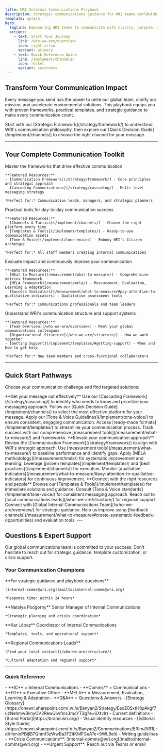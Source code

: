 ```yaml
---
title: WRI Internal Communications Playbook
description: Strategic communications guidance for WRI teams worldwide
template: splash
hero:
  tagline: Empowering WRI teams to communicate with clarity, purpose, and impact across our global mission
  actions:
    - text: Start Your Journey
      link: /who-we-are/overview/
      icon: right-arrow
      variant: primary
    - text: Quick Reference Guide
      link: /implement/channels/
      icon: rocket
      variant: secondary
---
```



## Transform Your Communication Impact

Every message you send has the power to unite our global team, clarify our mission, and accelerate environmental solutions. This playbook equips you with proven frameworks, practical templates, and strategic guidance to make every communication count.

<Aside type="tip" title="New to Internal Communications?">
Start with our [Strategic Framework](/strategy/framework/) to understand WRI's communication philosophy, then explore our [Quick Decision Guide](/implement/channels/) to choose the right channel for your message.
</Aside>

---

## Your Complete Communication Toolkit

<CardGrid stagger>
  <Card title="Strategic Foundation" icon="star">
    Master the frameworks that drive effective communication
    
    **Featured Resources:**
    - [Communication Framework](/strategy/framework/) - Core principles and strategic approach
    - [Cascading Communications](/strategy/cascading/) - Multi-level messaging strategy
    
    *Perfect for:* Communication leads, managers, and strategic planners
  </Card>

  <Card title="Implementation Guides" icon="document">
    Practical tools for day-to-day communication success
    
    **Featured Resources:**
    - [Channels & Tactics](/implement/channels/) - Choose the right platform every time
    - [Templates & Tools](/implement/templates/) - Ready-to-use communication assets
    - [Tone & Voice](/implement/tone-voice/) - Embody WRI's Citizen archetype
    
    *Perfect for:* All staff members creating internal communications
  </Card>

  <Card title="Measurement & Growth" icon="trophy">
    Evaluate impact and continuously improve your communication
    
    **Featured Resources:**
    - [What to Measure](/measurement/what-to-measure/) - Comprehensive metrics framework
    - [MELA Framework](/measurement/mela/) - Measurement, Evaluation, Learning & Adaptation
    - [Success Indicators](/measurement/what-to-measure/#pay-attention-to-qualitative-indicators) - Qualitative assessment tools
    
    *Perfect for:* Communications professionals and team leaders
  </Card>

  <Card title="Know Your Team" icon="group">
    Understand WRI's communication structure and support systems
    
    **Featured Resources:**
    - [Team Overview](/who-we-are/overview/) - Meet your global communications colleagues
    - [Organizational Structure](/who-we-are/structure/) - How we work together
    - [Getting Support](/implement/templates/#getting-support) - When and how to get help
    
    *Perfect for:* New team members and cross-functional collaborators
  </Card>
</CardGrid>

---

## Quick Start Pathways

Choose your communication challenge and find targeted solutions:

<Tabs>
<TabItem label="I need to announce something">
**Get your message out effectively**

<CardGrid>
  <Card title="Determine Your Audience" icon="group">
    Use our [Cascading Framework](/strategy/cascading/) to identify who needs to know and prioritize your messaging approach.
  </Card>
  
  <Card title="Choose Your Channel" icon="rocket">
    Follow our [Quick Decision Guide](/implement/channels/) to select the most effective platform for your message.
  </Card>
  
  <Card title="Craft Your Message" icon="document">
    Apply our [Tone & Voice Guidelines](/implement/tone-voice/) to ensure consistent, engaging communication.
  </Card>
  
  <Card title="Use Proven Templates" icon="template">
    Access [ready-made formats](/implement/templates/) to streamline your communication process.
  </Card>
  
  <Card title="Measure Your Impact" icon="chart">
    Track success with our comprehensive [measurement tools](/measurement/what-to-measure/) and frameworks.
  </Card>
</CardGrid>
</TabItem>

<TabItem label="I want to improve our strategy">
**Elevate your communication approach**

<CardGrid>
  <Card title="Understand Our Foundation" icon="foundation">
    Review the [Communication Framework](/strategy/framework/) to align with WRI's strategic approach.
  </Card>
  
  <Card title="Assess Current State" icon="magnifier">
    Use [measurement tools](/measurement/what-to-measure/) to baseline performance and identify gaps.
  </Card>
  
  <Card title="Identify Opportunities" icon="lightbulb">
    Apply [MELA methodology](/measurement/mela/) for systematic improvement and learning.
  </Card>
  
  <Card title="Implement Changes" icon="tools">
    Leverage [proven templates](/implement/templates/) and [best practices](/implement/channels/) for execution.
  </Card>
  
  <Card title="Track Progress" icon="trending-up">
    Monitor [qualitative indicators](/measurement/what-to-measure/#pay-attention-to-qualitative-indicators) for continuous improvement.
  </Card>
</CardGrid>
</TabItem>

<TabItem label="I need support">
**Connect with the right resources and people**

<CardGrid>
  <Card title="Check Quick Resources" icon="books">
    Browse our [Templates & Tools](/implement/templates/) for immediate solutions and guidance.
  </Card>
  
  <Card title="Review Guidelines" icon="checklist">
    Consult [Tone & Voice standards](/implement/tone-voice/) for consistent messaging approach.
  </Card>
  
  <Card title="Contact Your Team" icon="phone">
    Reach out to [local communications leads](/who-we-are/structure/) for regional support.
  </Card>
  
  <Card title="Escalate If Needed" icon="arrow-up">
    Connect with [Global Internal Communications Team](/who-we-are/overview/) for strategic guidance.
  </Card>
  
  <Card title="Share Feedback" icon="comment">
    Help us improve using [feedback channels](/measurement/what-to-measure/#create-systematic-feedback-opportunities) and evaluation tools.
  </Card>
</CardGrid>
</TabItem>
</Tabs>
---

## Questions & Expert Support

<Aside type="note" title="We're Here to Help">
Our global communications team is committed to your success. Don't hesitate to reach out for strategic guidance, template customization, or crisis support.
</Aside>

### Your Communication Champions

<CardGrid>
  <Card title="Global Team" icon="email">
    **For strategic guidance and playbook questions**
    
    [internal-comms@wri.org](mailto:internal-comms@wri.org)
    
    *Response time: Within 24 hours*
  </Card>

  <Card title="Senior Leadership" icon="star">
    **Natalya Podgorny**  
    Senior Manager of Internal Communications
    
    *Strategic planning and crisis coordination*
  </Card>

  <Card title="Daily Operations" icon="chat">
    **Kar López**  
    Coordinator of Internal Communications
    
    *Templates, tools, and operational support*
  </Card>

  <Card title="Local Expertise" icon="world">
    **Regional Communications Leads**
    
    [Find your local contact](/who-we-are/structure/)
    
    *Cultural adaptation and regional support*
  </Card>
</CardGrid>

---

### Quick Reference

<Tabs>
<TabItem label="Acronyms">
- **IC** = Internal Communications
- **Comms** = Communications  
- **EO** = Executive Office
- **MELA** = Measurement, Evaluation, Learning & Adaptation
- **Q&A** = Questions & Answers
</TabItem>
<TabItem label="Key Links">
- [Strategy Glossary](https://onewri.sharepoint.com/:w:/s/Banyan2/Strategy/EecZ0SxtH6pAkgf7uzNehmwBknyOV2RewQlwfms3mcYT3g?e=6XtvIr) - Current definitions
- [Brand Portal](https://brand.wri.org/) - Visual identity resources
- [Editorial Style Guide](https://onewri.sharepoint.com/:b:/s/Banyan2/Communications/ERlmJN91LrdIrlhmioPBijIB7Qnmf3zWwBa3FZitKMPGeA?e=9WL9eh) - Writing guidelines
</TabItem>
<TabItem label="Emergency Contacts">
- **Crisis Communications**: [internal-comms@wri.org](mailto:internal-comms@wri.org)
- **Urgent Support**: Reach out via Teams or email
</TabItem>
</Tabs>